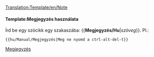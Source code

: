 <noinclude>[[Translation:Template/en/Note]]</noinclude><noinclude></noinclude>{{en/Ambox| type  = notice
| text  = <strong>Megjegyzés</strong><br/>{{{1|Bárki is adta a laphoz ezt a bigyót, nem írt ide semmi különösebb megjegyzést, így ki kell találni, mit akart. Vagy törölni.}}}
}}<noinclude>

====Template:Megjegyzés használata====
Írd be egy szócikk egy szakaszába: <nowiki>{{</nowiki>'''Megjegyzés/Hu'''|''szöveg''<nowiki>}}</nowiki>. Pl.:
<pre>{{hu/Manual/Megjegyzés|Meg ne nyomd a ctrl-alt-del-t}}</pre>

[[Category:hu/Üzenődobozok|Megjegyzés]]</noinclude>